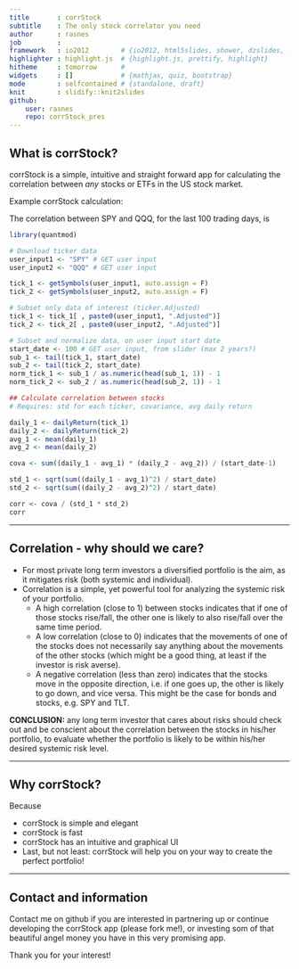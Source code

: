 ```yaml
---
title       : corrStock
subtitle    : The only stock correlator you need
author      : rasnes
job         : 
framework   : io2012        # {io2012, html5slides, shower, dzslides, ...}
highlighter : highlight.js  # {highlight.js, prettify, highlight}
hitheme     : tomorrow      # 
widgets     : []            # {mathjax, quiz, bootstrap}
mode        : selfcontained # {standalone, draft}
knit        : slidify::knit2slides
github:
    user: rasnes
    repo: corrStock_pres
---
```


## What is corrStock?

corrStock is a simple, intuitive and straight forward app for calculating the correlation between *any* stocks or ETFs in the US stock market.

Example corrStock calculation:

The correlation between SPY and QQQ, for the last 100 trading days, is

```r
library(quantmod)

# Download ticker data
user_input1 <- "SPY" # GET user input
user_input2 <- "QQQ" # GET user input

tick_1 <- getSymbols(user_input1, auto.assign = F)
tick_2 <- getSymbols(user_input2, auto.assign = F)

# Subset only data of interest (ticker.Adjusted)
tick_1 <- tick_1[ , paste0(user_input1, ".Adjusted")]
tick_2 <- tick_2[ , paste0(user_input2, ".Adjusted")]

# Subset and normalize data, on user input start date
start_date <- 100 # GET user input, from slider (max 2 years?)
sub_1 <- tail(tick_1, start_date)
sub_2 <- tail(tick_2, start_date)
norm_tick_1 <- sub_1 / as.numeric(head(sub_1, 1)) - 1
norm_tick_2 <- sub_2 / as.numeric(head(sub_2, 1)) - 1

## Calculate correlation between stocks
# Requires: std for each ticker, covariance, avg daily return

daily_1 <- dailyReturn(tick_1)
daily_2 <- dailyReturn(tick_2)
avg_1 <- mean(daily_1)
avg_2 <- mean(daily_2)

cova <- sum((daily_1 - avg_1) * (daily_2 - avg_2)) / (start_date-1)

std_1 <- sqrt(sum((daily_1 - avg_1)^2) / start_date)
std_2 <- sqrt(sum((daily_2 - avg_2)^2) / start_date)

corr <- cova / (std_1 * std_2)
corr
```

---

## Correlation - why should we care?

- For most private long term investors a diversified portfolio is the aim, as it mitigates risk (both systemic and individual).
- Correlation is a simple, yet powerful tool for analyzing the systemic risk of your portfolio.
    - A high correlation (close to 1) between stocks indicates that if one of those stocks rise/fall, the other one is likely to also rise/fall over the same time period.
    - A low correlation (close to 0) indicates that the movements of one of the stocks does not necessarily say anything about the movements of the other stocks (which might be a good thing, at least if the investor is risk averse).
    - A negative correlation (less than zero) indicates that the stocks move in the opposite direction, i.e. if one goes up, the other is likely to go down, and vice versa. This might be the case for bonds and stocks, e.g. SPY and TLT.

**CONCLUSION:** any long term investor that cares about risks should check out and be conscient about the correlation between the stocks in his/her portfolio, to evaluate whether the portfolio is likely to be within his/her desired systemic risk level.

---

## Why corrStock?


Because

- corrStock is simple and elegant
- corrStock is fast
- corrStock has an intuitive and graphical UI
- Last, but not least: corrStock will help you on your way to create the perfect portfolio!

---

## Contact and information

Contact me on github if you are interested in partnering up or continue developing the corrStock app (please fork me!), or investing som of that beautiful angel money you have in this very promising app.

Thank you for your interest!




